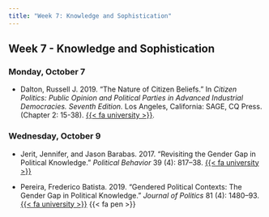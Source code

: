 ```yaml
---
title: "Week 7: Knowledge and Sophistication"
---
```


::: {.content-visible when-format="pdf"}

## Week 7 - Knowledge and Sophistication

:::


[//]: <> (Need to write intro)

### Monday, October 7

- Dalton, Russell J. 2019. "The Nature of Citizen Beliefs." In *Citizen Politics: Public Opinion and Political Parties in Advanced Industrial Democracies. Seventh Edition.* Los Angeles, California: SAGE, CQ Press. (Chapter 2: 15-38). [{{< fa university >}}]().



### Wednesday, October 9

- Jerit, Jennifer, and Jason Barabas. 2017. "Revisiting the Gender Gap in Political Knowledge." *Political Behavior* 39 (4): 817–38. [{{< fa university >}}](https://go.openathens.net/redirector/agnesscott.edu?url=https%3A%2F%2Fdoi.org%2F10.1007%2Fs11109-016-9380-6)

- Pereira, Frederico Batista. 2019. "Gendered Political Contexts: The Gender Gap in Political Knowledge." *Journal of Politics* 81 (4): 1480–93. [{{< fa university >}}](https://go.openathens.net/redirector/agnesscott.edu?url=https%3A%2F%2Fresearch.ebsco.com%2Flinkprocessor%2Fplink%3Fid%3D90030e1f-f001-3d3f-a6d0-e71ecac93f87) {{< fa pen >}}




